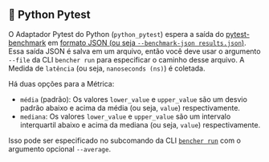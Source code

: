
## 🐍 Python Pytest

O Adaptador Pytest do Python (`python_pytest`) espera a saída do [pytest-benchmark](https://github.com/ionelmc/pytest-benchmark) em [formato JSON (ou seja `--benchmark-json results.json`)](https://pytest-benchmark.readthedocs.io/en/latest/usage.html#commandline-options).
Essa saída JSON é salva em um arquivo, então você deve usar o argumento `--file` da CLI `bencher run` para especificar o caminho desse arquivo.
A Medida de `latência` (ou seja, `nanoseconds (ns)`) é coletada.

<Pytest />

Há duas opções para a Métrica:
- `média` (padrão): Os valores `lower_value` e `upper_value` são um desvio padrão abaixo e acima da média (ou seja, `value`) respectivamente.
- `mediana`: Os valores `lower_value` e `upper_value` são um intervalo interquartil abaixo e acima da mediana (ou seja, `value`) respectivamente.

Isso pode ser especificado no subcomando da CLI <code><a href="/pt/docs/explanation/bencher-run/">bencher run</a></code> com o argumento opcional `--average`.